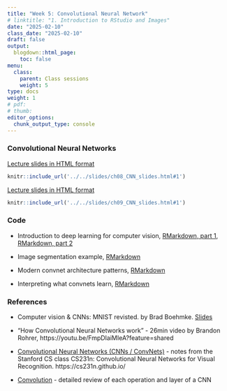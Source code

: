 ```yaml
---
title: "Week 5: Convolutional Neural Network"
# linktitle: "1. Introduction to RStudio and Images"
date: "2025-02-10"
class_date: "2025-02-10"
draft: false
output:
  blogdown::html_page:
    toc: false
menu:
  class:
    parent: Class sessions
    weight: 5
type: docs
weight: 1
# pdf: 
# thumb: 
editor_options: 
  chunk_output_type: console
---
```


### Convolutional Neural Networks

<a href="../../slides/ch08_CNN_slides.html#1" target="_blank">Lecture slides in HTML format</a>

```r
knitr::include_url('../../slides/ch08_CNN_slides.html#1')
```

<a href="../../slides/ch09_CNN_slides.html#1" target="_blank">Lecture slides in HTML format</a>

```r
knitr::include_url('../../slides/ch09_CNN_slides.html#1')
```

### Code

- Introduction to deep learning for computer vision, [RMarkdown, part 1](../../slides/code/ch08_CNN_code1.Rmd), [RMarkdown, part 2](../../slides/code/ch08_CNN_code2.Rmd)

- Image segmentation example, [RMarkdown](../../slides/code/ch09_CNN_code1.Rmd)
- Modern convnet architecture patterns, [RMarkdown](../../slides/code/ch09_CNN_code2.Rmd)
- Interpreting what convnets learn, [RMarkdown](../../slides/code/ch09_CNN_code1.Rmd)


### References

- Computer vision & CNNs: MNIST revisted. by Brad Boehmke. [Slides](https://rstudio-conf-2020.github.io/dl-keras-tf/04-computer-vision-cnns.html#1)

- "How Convolutional Neural Networks work" - 26min video by Brandon Rohrer, https://youtu.be/FmpDIaiMIeA?feature=shared

- [Convolutional Neural Networks (CNNs / ConvNets)](https://cs231n.github.io/convolutional-networks/) - notes from the Stanford CS class CS231n: Convolutional Neural Networks for Visual Recognition. https://cs231n.github.io/

- [Convolution](https://leonardoaraujosantos.gitbook.io/artificial-inteligence/machine_learning/deep_learning/convolution) - detailed review of each operation and layer of a CNN
